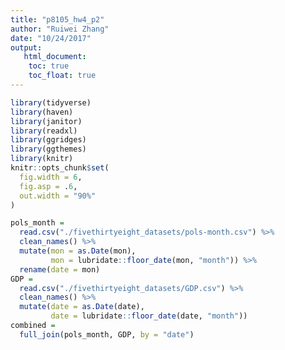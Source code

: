 ```yaml
---
title: "p8105_hw4_p2"
author: "Ruiwei Zhang"
date: "10/24/2017"
output: 
   html_document:
    toc: true
    toc_float: true
---
```


```r
library(tidyverse)
library(haven)
library(janitor)
library(readxl)
library(ggridges)
library(ggthemes)
library(knitr)
knitr::opts_chunk$set(
  fig.width = 6,
  fig.asp = .6,
  out.width = "90%"
)
```

```r
pols_month = 
  read.csv("./fivethirtyeight_datasets/pols-month.csv") %>%
  clean_names() %>%
  mutate(mon = as.Date(mon),
         mon = lubridate::floor_date(mon, "month")) %>%
  rename(date = mon)
GDP = 
  read.csv("./fivethirtyeight_datasets/GDP.csv") %>%
  clean_names() %>%
  mutate(date = as.Date(date),
         date = lubridate::floor_date(date, "month"))
combined = 
  full_join(pols_month, GDP, by = "date")
```